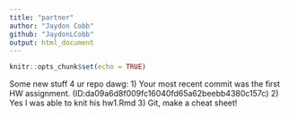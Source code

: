 ```yaml
---
title: "partner"
author: "Jaydon Cobb"
github: "JaydonLCobb"
output: html_document
---
```


```r
knitr::opts_chunk$set(echo = TRUE)
```

Some new stuff 4 ur repo dawg:
1) Your most recent commit was the first HW assignment. (ID:da09a6d8f009fc16040fd65a62beebb4380c157c)
2) Yes I was able to knit his hw1.Rmd
3) Git, make a cheat sheet!
